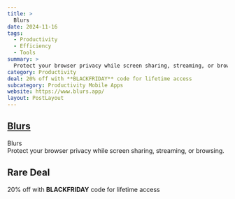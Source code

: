 ```yaml
---
title: >
  Blurs
date: 2024-11-16
tags:
  - Productivity
  - Efficiency
  - Tools
summary: >
  Protect your browser privacy while screen sharing, streaming, or browsing.
category: Productivity
deal: 20% off with **BLACKFRIDAY** code for lifetime access
subcategory: Productivity Mobile Apps
website: https://www.blurs.app/
layout: PostLayout
---
```


## [Blurs](https://www.blurs.app/)

Blurs <br/>
Protect your browser privacy while screen sharing, streaming, or browsing.

## Rare Deal

20% off with **BLACKFRIDAY** code for lifetime access
